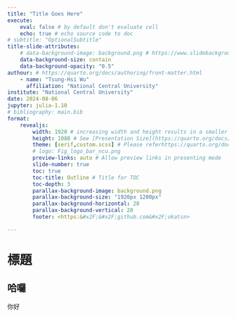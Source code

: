 ```yaml
---
title: "Title Goes Here"
execute: 
    eval: false # by default don't evaluate cell
    echo: true # echo source code to doc
# subtitle: "OptionalSubtitle"
title-slide-attributes: 
    # data-background-image: background.png # https://www.slidebackground.com/collection/natural-ppt
    data-background-size: contain
    data-background-opacity: "0.5"
authour: # https://quarto.org/docs/authoring/front-matter.html
    - name: "Tsung-Hsi Wu"
      affiliation: "National Central University"
institute: "National Central University"
date: 2024-08-06
jupyter: julia-1.10
# bibliography: main.bib
format: 
    revealjs:
        width: 1920 # increasing width and height results in a smaller relative size of font in display
        height: 1080 # See [Presentation Size](https://quarto.org/docs/presentations/revealjs/advanced.html#presentation-size)
        theme: [serif,custom.scss] # Please referhttps://quarto.org/docs/presentations/revealjs/#themes
        # logo: Fig_logo_bar_ncu.png
        preview-links: auto # Allow preview links in presenting mode
        slide-number: true
        toc: true
        toc-title: Outline # Title for TOC
        toc-depth: 3
        parallax-background-image: background.png
        parallax-background-size: "1920px 1200px"
        parallax-background-horizontal: 20
        parallax-background-vertical: 20
        footer: <https:&#x2F;&#x2F;github.com&#x2F;okatsn>

---
```


# 標題
## 哈囉

你好